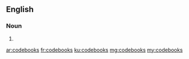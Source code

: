 ==English==

===Noun===
{{head|en|plural}}

# {{plural of|codebook|lang=en|nocat=1}}

[[ar:codebooks]]
[[fr:codebooks]]
[[ku:codebooks]]
[[mg:codebooks]]
[[my:codebooks]]